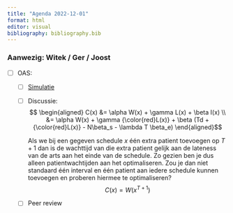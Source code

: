```yaml
---
title: "Agenda 2022-12-01"
format: html
editor: visual
bibliography: bibliography.bib
---
```


### Aanwezig: Witek / Ger / Joost

-   [ ] OAS:

    -   [ ] [Simulatie](https://witusj.github.io/research/experiments/site/source/search-function.html)

    -   [ ] Discussie: $$ \begin{aligned} C(x) &= \alpha W(x) + \gamma L(x) + \beta I(x)  \\ &= \alpha W(x) + \gamma {\color{red}L(x)} + \beta (Td + {\color{red}L(x)} - N\beta_s - \lambda T \beta_e) \end{aligned}$$

        Als we bij een gegeven schedule $x$ één extra patient toevoegen op $T+1$ dan is de wachttijd van die extra patient gelijk aan de lateness van de arts aan het einde van de schedule. Zo gezien ben je dus alleen patientwachtijden aan het optimaliseren. Zou je dan niet standaard één interval en één patient aan iedere schedule kunnen toevoegen en proberen hiermee te optimaliseren? $$ C(x) = W(x^{T+1})$$

    -   [ ] Peer review
